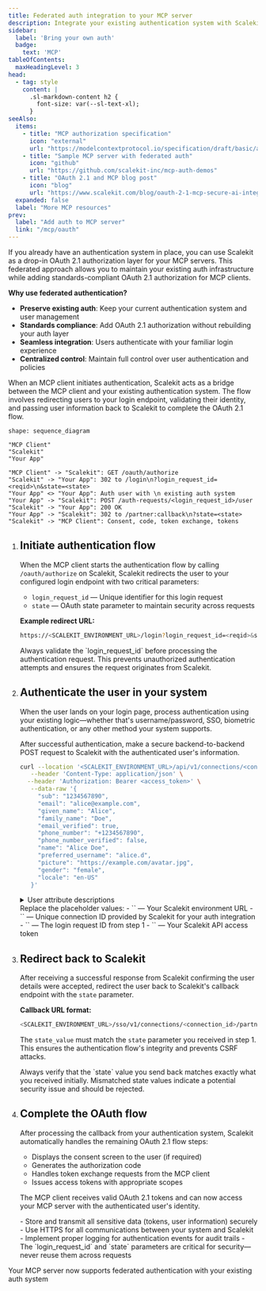 ```yaml
---
title: Federated auth integration to your MCP server
description: Integrate your existing authentication system with Scalekit's OAuth 2.1 authorization layer for MCP servers
sidebar:
  label: 'Bring your own auth'
  badge:
    text: 'MCP'
tableOfContents:
  maxHeadingLevel: 3
head:
  - tag: style
    content: |
      .sl-markdown-content h2 {
        font-size: var(--sl-text-xl);
      }
seeAlso:
  items:
    - title: "MCP authorization specification"
      icon: "external"
      url: "https://modelcontextprotocol.io/specification/draft/basic/authorization"
    - title: "Sample MCP server with federated auth"
      icon: "github"
      url: "https://github.com/scalekit-inc/mcp-auth-demos"
    - title: "OAuth 2.1 and MCP blog post"
      icon: "blog"
      url: "https://www.scalekit.com/blog/oauth-2-1-mcp-secure-ai-integrations"
  expanded: false
  label: "More MCP resources"
prev:
  label: "Add auth to MCP server"
  link: "/mcp/oauth"
---
```



If you already have an authentication system in place, you can use Scalekit as a drop-in OAuth 2.1 authorization layer for your MCP servers. This federated approach allows you to maintain your existing auth infrastructure while adding standards-compliant OAuth 2.1 authorization for MCP clients.

**Why use federated authentication?**

- **Preserve existing auth**: Keep your current authentication system and user management
- **Standards compliance**: Add OAuth 2.1 authorization without rebuilding your auth layer
- **Seamless integration**: Users authenticate with your familiar login experience
- **Centralized control**: Maintain full control over user authentication and policies


When an MCP client initiates authentication, Scalekit acts as a bridge between the MCP client and your existing authentication system. The flow involves redirecting users to your login endpoint, validating their identity, and passing user information back to Scalekit to complete the OAuth 2.1 flow.

```d2 pad=50
shape: sequence_diagram

"MCP Client"
"Scalekit"
"Your App"

"MCP Client" -> "Scalekit": GET /oauth/authorize
"Scalekit" -> "Your App": 302 to /login\n?login_request_id=<reqid>\n&state=<state>
"Your App" <> "Your App": Auth user with \n existing auth system
"Your App" -> "Scalekit": POST /auth-requests/<login_request_id>/user
"Scalekit" -> "Your App": 200 OK
"Your App" -> "Scalekit": 302 to /partner:callback\n?state=<state>
"Scalekit" -> "MCP Client": Consent, code, token exchange, tokens
```

<Steps>

1. ## Initiate authentication flow

   When the MCP client starts the authentication flow by calling `/oauth/authorize` on Scalekit, Scalekit redirects the user to your configured login endpoint with two critical parameters:

   - `login_request_id` <Badge variant="note" text="string" /> — Unique identifier for this login request
   - `state` <Badge variant="note" text="string" /> — OAuth state parameter to maintain security across requests

   **Example redirect URL:**

   ```sh showLineNumbers=false frame="none"
   https://<SCALEKIT_ENVIRONMENT_URL>/login?login_request_id=<reqid>&state=<state>
   ```

   <Aside type="caution" title="Security requirement">
     Always validate the `login_request_id` before processing the authentication request. This prevents unauthorized authentication attempts and ensures the request originates from Scalekit.
   </Aside>

2. ## Authenticate the user in your system

   When the user lands on your login page, process authentication using your existing logic—whether that's username/password, SSO, biometric authentication, or any other method your system supports.

   After successful authentication, make a secure backend-to-backend POST request to Scalekit with the authenticated user's information.

   ```bash showLineNumbers=false title="Send user details to Scalekit"
   curl --location '<SCALEKIT_ENVIRONMENT_URL>/api/v1/connections/<connection_id>/auth-requests/<login_request_id>/user' \
      --header 'Content-Type: application/json' \
     --header 'Authorization: Bearer <access_token>' \
      --data-raw '{
        "sub": "1234567890",
        "email": "alice@example.com",
        "given_name": "Alice",
        "family_name": "Doe",
        "email_verified": true,
        "phone_number": "+1234567890",
        "phone_number_verified": false,
        "name": "Alice Doe",
        "preferred_username": "alice.d",
        "picture": "https://example.com/avatar.jpg",
        "gender": "female",
        "locale": "en-US"
      }'
   ```

   <details>
   <summary>User attribute descriptions</summary>

   **Required attributes:**

   - `sub` <Badge variant="note" text="string" /> — Unique identifier for the user in your system (subject)
   - `email` <Badge variant="note" text="string" /> — User's email address

   **Optional attributes:**

   - `given_name` <Badge variant="note" text="string" /> — User's first name
   - `family_name` <Badge variant="note" text="string" /> — User's last name
   - `email_verified` <Badge variant="note" text="boolean" /> — Whether email has been verified
   - `phone_number` <Badge variant="note" text="string" /> — User's phone number in E.164 format
   - `phone_number_verified` <Badge variant="note" text="boolean" /> — Whether phone has been verified
   - `name` <Badge variant="note" text="string" /> — User's full name
   - `preferred_username` <Badge variant="note" text="string" /> — Preferred username
   - `picture` <Badge variant="note" text="string" /> — URL to user's profile picture
   - `gender` <Badge variant="note" text="string" /> — User's gender
   - `locale` <Badge variant="note" text="string" /> — User's locale preference (e.g., "en-US")

   </details>

   <Aside type="note">
     Replace the placeholder values:
     - `<SCALEKIT_ENVIRONMENT_URL>` — Your Scalekit environment URL
     - `<connection_id>` — Unique connection ID provided by Scalekit for your auth integration
     - `<login_request_id>` — The login request ID from step 1
     - `<access_token>` — Your Scalekit API access token
   </Aside>

3. ## Redirect back to Scalekit

   After receiving a successful response from Scalekit confirming the user details were accepted, redirect the user back to Scalekit's callback endpoint with the `state` parameter.

   **Callback URL format:**

   ```sh showLineNumbers=false frame="none"
   <SCALEKIT_ENVIRONMENT_URL>/sso/v1/connections/<connection_id>/partner:callback?state=<state_value>
   ```

   The `state_value` must match the `state` parameter you received in step 1. This ensures the authentication flow's integrity and prevents CSRF attacks.

   <Aside type="caution" title="State validation">
     Always verify that the `state` value you send back matches exactly what you received initially. Mismatched state values indicate a potential security issue and should be rejected.
   </Aside>

4. ## Complete the OAuth flow

   After processing the callback from your authentication system, Scalekit automatically handles the remaining OAuth 2.1 flow steps:

   - Displays the consent screen to the user (if required)
   - Generates the authorization code
   - Handles token exchange requests from the MCP client
   - Issues access tokens with appropriate scopes

   The MCP client receives valid OAuth 2.1 tokens and can now access your MCP server with the authenticated user's identity.

   <Aside type="tip" title="Security best practices">
     - Store and transmit all sensitive data (tokens, user information) securely
     - Use HTTPS for all communications between your system and Scalekit
     - Implement proper logging for authentication events for audit trails
     - The `login_request_id` and `state` parameters are critical for security—never reuse them across requests
   </Aside>

</Steps>



Your MCP server now supports federated authentication with your existing auth system